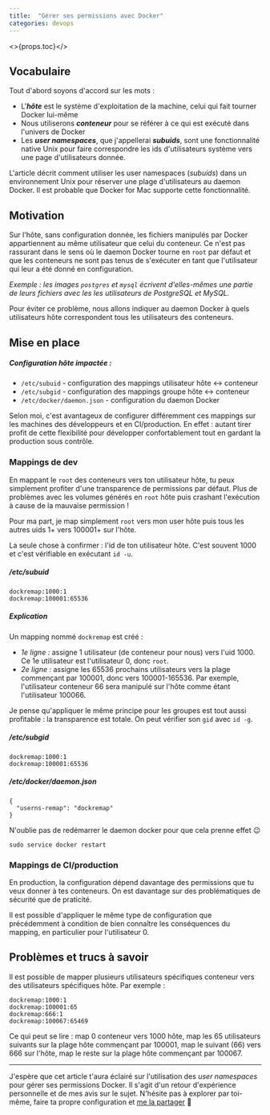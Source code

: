 ```yaml
---
title:  "Gérer ses permissions avec Docker"
categories: devops
---
```


<>{props.toc}</>

## Vocabulaire

Tout d'abord soyons d'accord sur les mots :
- L'**_hôte_** est le système d'exploitation de la machine, celui qui fait tourner Docker lui-même
- Nous utiliserons **_conteneur_** pour se référer à ce qui est exécuté dans l'univers de Docker
- Les **_user namespaces_**, que j'appellerai **_subuids_**, sont une fonctionnalité native Unix pour faire correspondre les ids d'utilisateurs système vers une page d'utilisateurs donnée.

L'article décrit comment utiliser les user namespaces (_subuids_) dans un environnement Unix pour réserver une plage d'utilisateurs au daemon Docker. Il est probable que Docker for Mac supporte cette fonctionnalité.


## Motivation

Sur l'hôte, sans configuration donnée, les fichiers manipulés par Docker appartiennent au même utilisateur que celui du conteneur. Ce n'est pas rassurant dans le sens où le daemon Docker tourne en `root` par défaut et que les conteneurs ne sont pas tenus de s'exécuter en tant que l'utilisateur qui leur a été donné en configuration.

_Exemple : les images `postgres` et `mysql` écrivent d'elles-mêmes une partie de leurs fichiers avec les les utilisateurs de PostgreSQL et MySQL._

Pour éviter ce problème, nous allons indiquer au daemon Docker à quels utilisateurs hôte correspondent tous les utilisateurs des conteneurs.


## Mise en place

<h5 no-toc>Configuration hôte impactée :</h5>

- `/etc/subuid` - configuration des mappings utilisateur hôte &lt;-&gt; conteneur
- `/etc/subgid` - configuration des mappings groupe hôte &lt;-&gt; conteneur
- `/etc/docker/daemon.json` - configuration du daemon Docker

Selon moi, c'est avantageux de configurer différemment ces mappings sur les machines des développeurs et en CI/production. En effet : autant tirer profit de cette flexibilité pour développer confortablement tout en gardant la production sous contrôle.

### Mappings de dev

En mappant le `root` des conteneurs vers ton utilisateur hôte, tu peux simplement profiter d'une transparence de permissions par défaut. Plus de problèmes avec les volumes générés en `root` hôte puis crashant l'exécution à cause de la mauvaise permission !

Pour ma part, je map simplement `root` vers mon user hôte puis tous les autres uids 1+ vers 100001+ sur l'hôte.

La seule chose à confirmer : l'id de ton utilisateur hôte. C'est souvent 1000 et c'est vérifiable en exécutant `id -u`.

<h5 no-toc>/etc/subuid</h5>

```
dockremap:1000:1
dockremap:100001:65536
```

<h5 no-toc>Explication</h5>

Un mapping nommé `dockremap` est créé :
- _1e ligne :_ assigne 1 utilisateur (de conteneur pour nous) vers l'uid 1000. Ce 1e utilisateur est l'utilisateur 0, donc `root`.
- _2e ligne :_ assigne les 65536 prochains utilisateurs vers la plage commençant par 100001, donc vers 100001-165536. Par exemple, l'utilisateur conteneur 66 sera manipulé sur l'hôte comme étant l'utilisateur 100066.

Je pense qu'appliquer le même principe pour les groupes est tout aussi profitable : la transparence est totale. On peut vérifier son `gid` avec `id -g`.

<h5 no-toc>/etc/subgid</h5>

```
dockremap:1000:1
dockremap:100001:65536
```

<h5 no-toc>/etc/docker/daemon.json</h5>

```
{
  "userns-remap": "dockremap"
}
```

N'oublie pas de redémarrer le daemon docker pour que cela prenne effet 😉

```
sudo service docker restart
```

### Mappings de CI/production

En production, la configuration dépend davantage des permissions que tu veux donner à tes conteneurs. On est davantage sur des problématiques de sécurité que de praticité.

Il est possible d'appliquer le même type de configuration que précédemment à condition de bien connaître les conséquences du mapping, en particulier pour l'utilisateur 0.


## Problèmes et trucs à savoir

Il est possible de mapper plusieurs utilisateurs spécifiques conteneur vers des utilisateurs spécifiques hôte. Par exemple :

```
dockremap:1000:1
dockremap:100001:65
dockremap:666:1
dockremap:100067:65469
```

Ce qui peut se lire : map 0 conteneur vers 1000 hôte, map les 65 utilisateurs suivants sur la plage hôte commençant par 100001, map le suivant (66) vers 666 sur l'hôte, map le reste sur la plage hôte commençant par 100067.

-----

J'espère que cet article t'aura éclairé sur l'utilisation des _user namespaces_ pour gérer ses permissions Docker. Il s'agit d'un retour d'expérience personnelle et de mes avis sur le sujet. N'hésite pas à explorer par toi-même, faire ta propre configuration et <a href="/fr/about/">me la partager</a> 🙂
